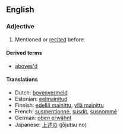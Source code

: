 ==English==

===Adjective===
{{en-adj|-}}

# Mentioned or [[recited]] before.

====Derived terms====
* [[aboves'd]]

====Translations====
* Dutch: [[bovenvermeld]]
* Estonian: [[eelmainitud]]
* Finnish: [[edellä mainittu]], [[yllä mainittu]]
* French: [[susmentionné]], [[susdit]], [[susnommé]]
* German: [[oben erwähnt]]
* Japanese: [[上述の]] (jōjutsu no)